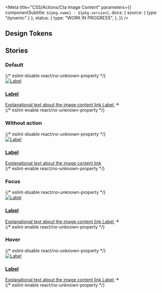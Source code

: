 
<Meta
  title="CSS/Actions/Cta Image Content"
  parameters={{
    componentSubtitle: `${pkg.name} - ${pkg.version}`,
    docs: { source: { type: "dynamic" } },
    status: {
      type: "WORK IN PROGRESS",
    },
  }}
/>

<Description markdown={readme} />

## Design Tokens

<DesignTokenDocBlock categoryName="PageButtons" viewType="table" />

## Stories

### Default

<Canvas>
  {/* eslint-disable react/no-unknown-property */}
  <Story name="Default">
    <a aria-label="Label" href="https://google.nl/" class="denhaag-cta-image-content">
      <div class="denhaag-cta-image-content__column denhaag-cta-image-content__image-wrapper">
        <img
          class="denhaag-cta-image-content__image"
          srcset="https://via.placeholder.com/480x270/90D40166 480w,
                  https://via.placeholder.com/768x432/90D40166 768w,
                  https://via.placeholder.com/1290x725/90D40166 1290w"
          src="https://via.placeholder.com/1290x725/90D40166"
          alt="Label"
          loading="lazy"
        />
      </div>
      <div class="denhaag-cta-image-content__column">
        <div class="denhaag-cta-image-content__content">
          <h3 class="denhaag-cta-image-content__label">Label</h3>
          <span class="denhaag-cta-image-content__text">Explanational text about the image content link</span>
          <span class="denhaag-button denhaag-button--end-icon denhaag-cta-image-content__button">
            Label
            <span class="denhaag-button__icon">
              <svg
                aria-hidden="true"
                class="denhaag-icon"
                focusable="false"
                height="1em"
                viewBox="0 0 24 24"
                width="1em"
                xmlns="http://www.w3.org/2000/svg"
              >
                <path d="M12.293 5.293a1 1 0 011.414 0l6 6a1 1 0 010 1.414l-6 6a1 1 0 01-1.414-1.414L16.586 13H5a1 1 0 110-2h11.586l-4.293-4.293a1 1 0 010-1.414z" />
              </svg>
            </span>
          </span>
        </div>
      </div>
    </a>
  </Story>
  {/* eslint-enable react/no-unknown-property */}
</Canvas>

### Without action

<Canvas>
  {/* eslint-disable react/no-unknown-property */}
  <Story name="Without Action">
    <a aria-label="Label" href="https://google.nl/" class="denhaag-cta-image-content">
      <div class="denhaag-cta-image-content__column denhaag-cta-image-content__image-wrapper">
        <img
          class="denhaag-cta-image-content__image"
          srcset="https://via.placeholder.com/480x270/90D40166 480w,
                  https://via.placeholder.com/768x432/90D40166 768w,
                  https://via.placeholder.com/1290x725/90D40166 1290w"
          src="https://via.placeholder.com/1290x725/90D40166"
          alt="Label"
          loading="lazy"
        />
      </div>
      <div class="denhaag-cta-image-content__column">
        <div class="denhaag-cta-image-content__content">
          <h3 class="denhaag-cta-image-content__label">Label</h3>
          <span class="denhaag-cta-image-content__text">Explanational text about the image content link</span>
        </div>
      </div>
    </a>
  </Story>
  {/* eslint-enable react/no-unknown-property */}
</Canvas>

### Focus

<Canvas>
  {/* eslint-disable react/no-unknown-property */}
  <Story name="Focus">
    <a aria-label="Label" href="https://google.nl/" class="denhaag-cta-image-content denhaag-cta-image-content--focus">
      <div class="denhaag-cta-image-content__column denhaag-cta-image-content__image-wrapper">
        <img
          class="denhaag-cta-image-content__image"
          srcset="https://via.placeholder.com/480x270/90D40166 480w,
                  https://via.placeholder.com/768x432/90D40166 768w,
                  https://via.placeholder.com/1290x725/90D40166 1290w"
          src="https://via.placeholder.com/1290x725/90D40166"
          alt="Label"
          loading="lazy"
        />
      </div>
      <div class="denhaag-cta-image-content__column">
        <div class="denhaag-cta-image-content__content">
          <h3 class="denhaag-cta-image-content__label">Label</h3>
          <span class="denhaag-cta-image-content__text">Explanational text about the image content link</span>
          <span class="denhaag-button denhaag-button--end-icon denhaag-cta-image-content__button">
            Label
            <span class="denhaag-button__icon">
              <svg
                aria-hidden="true"
                class="denhaag-icon"
                focusable="false"
                height="1em"
                viewBox="0 0 24 24"
                width="1em"
                xmlns="http://www.w3.org/2000/svg"
              >
                <path d="M12.293 5.293a1 1 0 011.414 0l6 6a1 1 0 010 1.414l-6 6a1 1 0 01-1.414-1.414L16.586 13H5a1 1 0 110-2h11.586l-4.293-4.293a1 1 0 010-1.414z" />
              </svg>
            </span>
          </span>
        </div>
      </div>
    </a>
  </Story>
  {/* eslint-enable react/no-unknown-property */}
</Canvas>

### Hover

<Canvas>
  {/* eslint-disable react/no-unknown-property */}
  <Story name="Hover">
    <a aria-label="Label" href="https://google.nl/" class="denhaag-cta-image-content denhaag-cta-image-content--hover">
      <div class="denhaag-cta-image-content__column denhaag-cta-image-content__image-wrapper">
        <img
          class="denhaag-cta-image-content__image"
          srcset="https://via.placeholder.com/480x270/90D40166 480w,
                  https://via.placeholder.com/768x432/90D40166 768w,
                  https://via.placeholder.com/1290x725/90D40166 1290w"
          src="https://via.placeholder.com/1290x725/90D40166"
          alt="Label"
          loading="lazy"
        />
      </div>
      <div class="denhaag-cta-image-content__column">
        <div class="denhaag-cta-image-content__content">
          <h3 class="denhaag-cta-image-content__label">Label</h3>
          <span class="denhaag-cta-image-content__text">Explanational text about the image content link</span>
          <span class="denhaag-button denhaag-button--end-icon denhaag-cta-image-content__button">
            Label
            <span class="denhaag-button__icon">
              <svg
                aria-hidden="true"
                class="denhaag-icon"
                focusable="false"
                height="1em"
                viewBox="0 0 24 24"
                width="1em"
                xmlns="http://www.w3.org/2000/svg"
              >
                <path d="M12.293 5.293a1 1 0 011.414 0l6 6a1 1 0 010 1.414l-6 6a1 1 0 01-1.414-1.414L16.586 13H5a1 1 0 110-2h11.586l-4.293-4.293a1 1 0 010-1.414z" />
              </svg>
            </span>
          </span>
        </div>
      </div>
    </a>
  </Story>
  {/* eslint-enable react/no-unknown-property */}
</Canvas>
